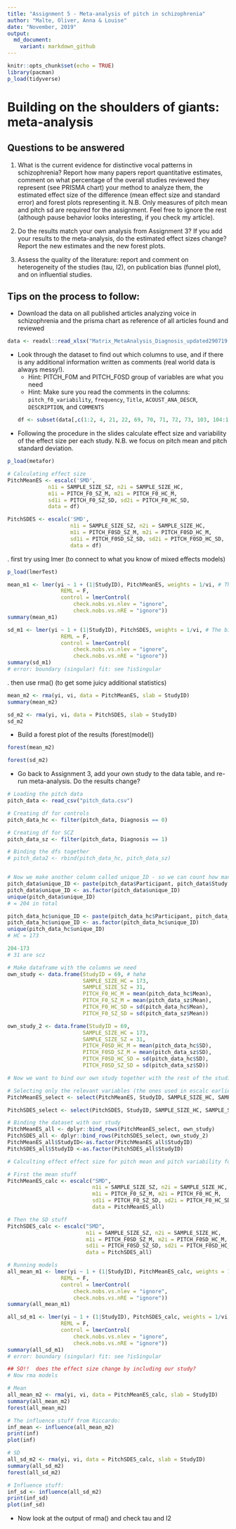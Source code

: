 ```yaml
---
title: "Assignment 5 - Meta-analysis of pitch in schizophrenia"
author: "Malte, Oliver, Anna & Louise"
date: "November, 2019"
output:   
  md_document:
    variant: markdown_github
---
```


```r
knitr::opts_chunk$set(echo = TRUE)
library(pacman)
p_load(tidyverse)
```

# Building on the shoulders of giants: meta-analysis

## Questions to be answered

1. What is the current evidence for distinctive vocal patterns in schizophrenia? Report how many papers report quantitative estimates, comment on what percentage of the overall studies reviewed they represent (see PRISMA chart) your method to analyze them, the estimated effect size of the difference (mean effect size and standard error) and forest plots representing it. N.B. Only measures of pitch mean and pitch sd are required for the assignment. Feel free to ignore the rest (although pause behavior looks interesting, if you check my article).

2. Do the results match your own analysis from Assignment 3? If you add your results to the meta-analysis, do the estimated effect sizes change? Report the new estimates and the new forest plots.

3. Assess the quality of the literature: report and comment on heterogeneity of the studies (tau, I2), on publication bias (funnel plot), and on influential studies.

## Tips on the process to follow:

- Download the data on all published articles analyzing voice in schizophrenia and the prisma chart as reference of all articles found and reviewed
```r
data <- readxl::read_xlsx("Matrix_MetaAnalysis_Diagnosis_updated290719.xlsx")
```
- Look through the dataset to find out which columns to use, and if there is any additional information written as comments (real world data is always messy!).
    * Hint: PITCH_F0M and PITCH_F0SD group of variables are what you need
    * Hint: Make sure you read the comments in the columns: `pitch_f0_variability`, `frequency`, `Title`,  `ACOUST_ANA_DESCR`, `DESCRIPTION`, and `COMMENTS`
```r
df <- subset(data[,c(1:2, 4, 21, 22, 69, 70, 71, 72, 73, 103, 104:107)])
```
- Following the procedure in the slides calculate effect size and variability of the effect size per each study. N.B. we focus on pitch mean and pitch standard deviation.
```r
p_load(metafor)

# Calculating effect size
PitchMeanES <- escalc('SMD',
             n1i = SAMPLE_SIZE_SZ, n2i = SAMPLE_SIZE_HC,
             m1i = PITCH_F0_SZ_M, m2i = PITCH_F0_HC_M,
             sd1i = PITCH_F0_SZ_SD, sd2i = PITCH_F0_HC_SD,
             data = df)

PitchSDES <- escalc('SMD',
                    n1i = SAMPLE_SIZE_SZ, n2i = SAMPLE_SIZE_HC,
                    m1i = PITCH_F0SD_SZ_M, m2i = PITCH_F0SD_HC_M,
                    sd1i = PITCH_F0SD_SZ_SD, sd2i = PITCH_F0SD_HC_SD,
                    data = df)

``` 

 . first try using lmer (to connect to what you know of mixed effects models)

```r
p_load(lmerTest)

mean_m1 <- lmer(yi ~ 1 + (1|StudyID), PitchMeanES, weights = 1/vi, # The bigger the variance, the smaller the decimal
                 REML = F,
                 control = lmerControl(
                     check.nobs.vs.nlev = "ignore",
                     check.nobs.vs.nRE = "ignore"))
summary(mean_m1)

sd_m1 <- lmer(yi ~ 1 + (1|StudyID), PitchSDES, weights = 1/vi, # The bigger the variance, the smaller the decimal
                 REML = F,
                 control = lmerControl(
                     check.nobs.vs.nlev = "ignore",
                     check.nobs.vs.nRE = "ignore"))
summary(sd_m1)
# error: boundary (singular) fit: see ?isSingular

```

 . then use rma() (to get some juicy additional statistics)
 
```r
mean_m2 <- rma(yi, vi, data = PitchMeanES, slab = StudyID)
summary(mean_m2)

sd_m2 <- rma(yi, vi, data = PitchSDES, slab = StudyID)
sd_m2
```
 
- Build a forest plot of the results (forest(model))

```r
forest(mean_m2)

forest(sd_m2)
```

- Go back to Assignment 3, add your own study to the data table, and re-run meta-analysis. Do the results change?
```r
# Loading the pitch data
pitch_data <- read_csv("pitch_data.csv")

# Creating df for controls
pitch_data_hc <- filter(pitch_data, Diagnosis == 0)

# Creating df for SCZ
pitch_data_sz <- filter(pitch_data, Diagnosis == 1)

# Binding the dfs together
# pitch_data2 <- rbind(pitch_data_hc, pitch_data_sz)


# Now we make another column called unique_ID - so we can count how many HCs and SCZs there are
pitch_data$unique_ID <- paste(pitch_data$Participant, pitch_data$Study, sep = "_")
pitch_data$unique_ID <- as.factor(pitch_data$unique_ID)
unique(pitch_data$unique_ID)
# = 204 in total

pitch_data_hc$unique_ID <- paste(pitch_data_hc$Participant, pitch_data_hc$Study, sep = "_")
pitch_data_hc$unique_ID <- as.factor(pitch_data_hc$unique_ID)
unique(pitch_data_hc$unique_ID)
# HC = 173

204-173
# 31 are scz

# Make dataframe with the columns we need
own_study <- data.frame(StudyID = 69, # høhø
                        SAMPLE_SIZE_HC = 173, 
                        SAMPLE_SIZE_SZ = 31, 
                        PITCH_F0_HC_M = mean(pitch_data_hc$Mean), 
                        PITCH_F0_SZ_M = mean(pitch_data_sz$Mean), 
                        PITCH_F0_HC_SD = sd(pitch_data_hc$Mean), 
                        PITCH_F0_SZ_SD = sd(pitch_data_sz$Mean))

own_study_2 <- data.frame(StudyID = 69,
                        SAMPLE_SIZE_HC = 173, 
                        SAMPLE_SIZE_SZ = 31, 
                        PITCH_F0SD_HC_M = mean(pitch_data_hc$SD), 
                        PITCH_F0SD_SZ_M = mean(pitch_data_sz$SD), 
                        PITCH_F0SD_HC_SD = sd(pitch_data_hc$SD), 
                        PITCH_F0SD_SZ_SD = sd(pitch_data_sz$SD))

# Now we want to bind our own study together with the rest of the studies

# Selecting only the relevant variables (the ones used in escalc earlier)
PitchMeanES_select <- select(PitchMeanES, StudyID, SAMPLE_SIZE_HC, SAMPLE_SIZE_SZ, PITCH_F0_HC_M, PITCH_F0_SZ_M, PITCH_F0_HC_SD, PITCH_F0_HC_SD, PITCH_F0_SZ_SD)

PitchSDES_select <- select(PitchSDES, StudyID, SAMPLE_SIZE_HC, SAMPLE_SIZE_SZ, PITCH_F0SD_HC_M, PITCH_F0SD_SZ_M, PITCH_F0SD_HC_SD, PITCH_F0SD_SZ_SD)

# Binding the dataset with our study
PitchMeanES_all <- dplyr::bind_rows(PitchMeanES_select, own_study)
PitchSDES_all <- dplyr::bind_rows(PitchSDES_select, own_study_2)
PitchMeanES_all$StudyID<-as.factor(PitchMeanES_all$StudyID)
PitchSDES_all$StudyID <-as.factor(PitchSDES_all$StudyID)

# Calculting effect effect size for pitch mean and pitch variability for each study (pretty much a duplicate of first escalc except new data)

# First the mean stuff
PitchMeanES_calc <- escalc("SMD",
                           n1i = SAMPLE_SIZE_SZ, n2i = SAMPLE_SIZE_HC,
                           m1i = PITCH_F0_SZ_M, m2i = PITCH_F0_HC_M,
                           sd1i = PITCH_F0_SZ_SD, sd2i = PITCH_F0_HC_SD,
                           data = PitchMeanES_all)

# Then the SD stuff
PitchSDES_calc <- escalc("SMD",
                         n1i = SAMPLE_SIZE_SZ, n2i = SAMPLE_SIZE_HC,
                         m1i = PITCH_F0SD_SZ_M, m2i = PITCH_F0SD_HC_M,
                         sd1i = PITCH_F0SD_SZ_SD, sd2i = PITCH_F0SD_HC_SD,
                         data = PitchSDES_all)

# Running models
all_mean_m1 <- lmer(yi ~ 1 + (1|StudyID), PitchMeanES_calc, weights = 1/vi, # The bigger the variance, the smaller the decimal
                 REML = F,
                 control = lmerControl(
                     check.nobs.vs.nlev = "ignore",
                     check.nobs.vs.nRE = "ignore"))
summary(all_mean_m1)

all_sd_m1 <- lmer(yi ~ 1 + (1|StudyID), PitchSDES_calc, weights = 1/vi, # The bigger the variance, the smaller the decimal
                 REML = F,
                 control = lmerControl(
                     check.nobs.vs.nlev = "ignore",
                     check.nobs.vs.nRE = "ignore"))
summary(all_sd_m1)
# error: boundary (singular) fit: see ?isSingular

## SO!!  does the effect size change by including our study?
# Now rma models

# Mean
all_mean_m2 <- rma(yi, vi, data = PitchMeanES_calc, slab = StudyID)
summary(all_mean_m2)
forest(all_mean_m2)

# The influence stuff from Riccardo:
inf_mean <- influence(all_mean_m2)
print(inf)
plot(inf)

# SD
all_sd_m2 <- rma(yi, vi, data = PitchSDES_calc, slab = StudyID)
summary(all_sd_m2)
forest(all_sd_m2)

# Influence stuff:
inf_sd <- influence(all_sd_m2)
print(inf_sd)
plot(inf_sd)
```


- Now look at the output of rma() and check tau and I2
